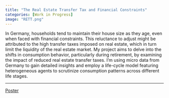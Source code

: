 ---
title: "The Real Estate Transfer Tax and Financial Constraints"
categories: [Work in Progress]
image: "RETT.png"
---

In Germany, households tend to maintain their house size as they age, even when faced with financial constraints. This reluctance to adjust might be attributed to the high transfer taxes imposed on real estate, which in turn limit the liquidity of the real estate market. My project aims to delve into the shifts in consumption behavior, particularly during retirement, by examining the impact of reduced real estate transfer taxes. I'm using micro data from Germany to gain detailed insights and employ a life-cycle model featuring heterogeneous agents to scrutinize consumption patterns across different life stages.

------------------------------------------------------------------------

[Poster](Poster.pdf)
